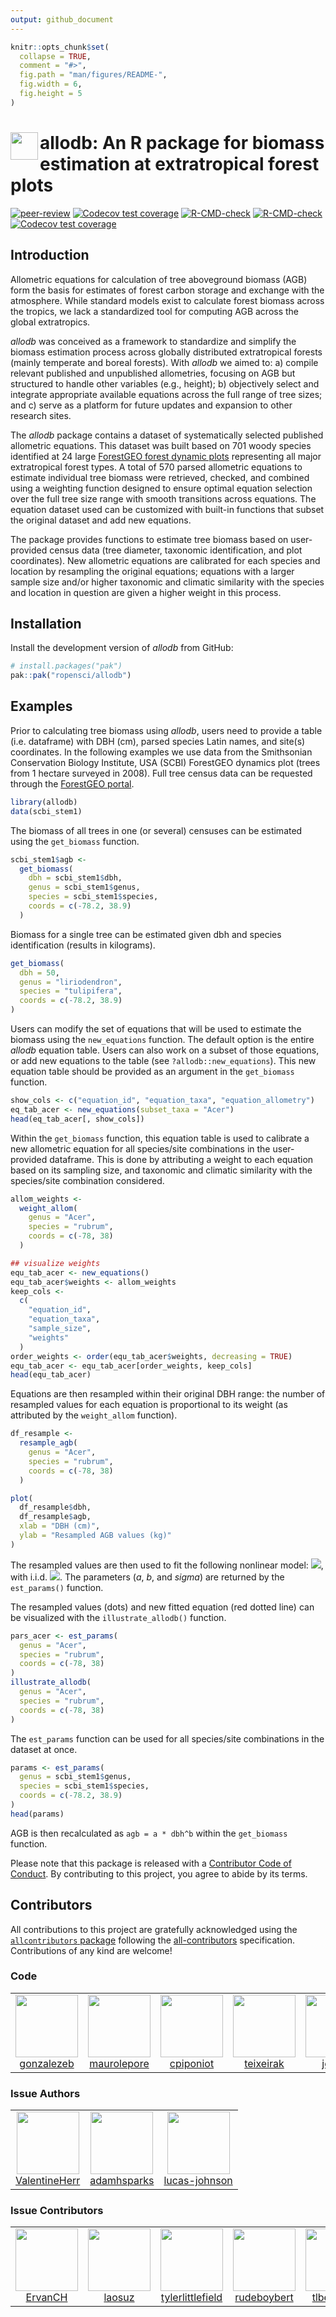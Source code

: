 ```yaml
---
output: github_document
---
```


<!-- README.md is generated from README.Rmd. Please edit that file -->

```r
knitr::opts_chunk$set(
  collapse = TRUE,
  comment = "#>",
  fig.path = "man/figures/README-",
  fig.width = 6,
  fig.height = 5
)
```

# <img src="https://i.imgur.com/39pvr4n.png" align="left" height=44 /> allodb: An R package for biomass estimation at extratropical forest plots

<!-- badges: start -->
[![peer-review](https://badges.ropensci.org/436_status.svg)](https://github.com/ropensci/software-review/issues/436)
[![Codecov test coverage](https://codecov.io/gh/ropensci/allodb/branch/master/graph/badge.svg)](https://app.codecov.io/gh/ropensci/allodb?branch=master)
[![R-CMD-check](https://github.com/ropensci/allodb/workflows/R-CMD-check/badge.svg)](https://github.com/ropensci/allodb/actions)
[![R-CMD-check](https://github.com/ropensci/allodb/actions/workflows/R-CMD-check.yaml/badge.svg)](https://github.com/ropensci/allodb/actions/workflows/R-CMD-check.yaml)
[![Codecov test coverage](https://codecov.io/gh/ropensci/allodb/graph/badge.svg)](https://app.codecov.io/gh/ropensci/allodb)
<!-- badges: end -->

## Introduction

Allometric equations for calculation of tree aboveground biomass (AGB) form the basis for estimates of forest carbon storage and exchange with the atmosphere. While standard models exist to calculate forest biomass across the tropics, we lack a standardized tool for computing AGB across the global extratropics.

_allodb_ was conceived as a framework to standardize and simplify the biomass estimation process across globally distributed extratropical forests (mainly temperate and boreal forests). 
With _allodb_ we aimed to: a) compile relevant published and unpublished allometries, focusing on AGB but structured to handle other variables (e.g., height); b) objectively select and integrate appropriate available equations across the full range  of tree sizes; and c) serve as a platform for future updates and expansion to other research sites.

The _allodb_ package contains a dataset of systematically selected published allometric equations. This dataset was built based on 701 woody species identified at 24 large [ForestGEO forest dynamic plots](https://forestgeo.si.edu/) representing all major extratropical forest types. A total of 570 parsed allometric equations to estimate individual tree biomass were retrieved, checked, and combined using a weighting function designed to ensure optimal equation selection over the full tree size range with smooth transitions across equations. The equation dataset used can be customized with built-in functions that subset the original dataset and add new equations.

The package provides functions to estimate tree biomass based on user-provided census data (tree diameter, taxonomic identification, and plot coordinates). New allometric equations are calibrated for each species and location by resampling the original equations; equations with a larger sample size and/or higher taxonomic and climatic similarity with the species and location in question are given a higher weight in this process. 

## Installation

Install the development version of _allodb_ from GitHub:

```R
# install.packages("pak")
pak::pak("ropensci/allodb")
```

## Examples

Prior to calculating tree biomass using _allodb_, users need to provide a table (i.e. dataframe) with DBH (cm), parsed species Latin names, and site(s) coordinates. In the following examples we use data from the Smithsonian Conservation Biology Institute, USA (SCBI) ForestGEO dynamics plot (trees from 1 hectare surveyed in 2008). Full tree census data can be requested through the [ForestGEO portal](https://forestgeo.si.edu/explore-data).

```r
library(allodb)
data(scbi_stem1)
``` 

The biomass of all trees in one (or several) censuses can be estimated using the `get_biomass` function. 

```r
scbi_stem1$agb <-
  get_biomass(
    dbh = scbi_stem1$dbh,
    genus = scbi_stem1$genus,
    species = scbi_stem1$species,
    coords = c(-78.2, 38.9)
  )
```

Biomass for a single tree can be estimated given dbh and species identification (results in kilograms).

```r
get_biomass(
  dbh = 50,
  genus = "liriodendron",
  species = "tulipifera",
  coords = c(-78.2, 38.9)
)
```

Users can modify the set of equations that will be used to estimate the biomass using the `new_equations` function. The default option is the entire _allodb_ equation table. Users can also work on a subset of those equations, or add new equations to the table (see `?allodb::new_equations`). This new equation table should be provided as an argument in the `get_biomass` function.  

```r
show_cols <- c("equation_id", "equation_taxa", "equation_allometry")
eq_tab_acer <- new_equations(subset_taxa = "Acer")
head(eq_tab_acer[, show_cols])
```

Within the `get_biomass` function, this equation table is used to calibrate a new allometric equation for all species/site combinations in the user-provided dataframe. This is done by attributing a weight to each equation based on its sampling size, and taxonomic and climatic similarity with the species/site combination considered. 

```r
allom_weights <-
  weight_allom(
    genus = "Acer",
    species = "rubrum",
    coords = c(-78, 38)
  )

## visualize weights
equ_tab_acer <- new_equations()
equ_tab_acer$weights <- allom_weights
keep_cols <-
  c(
    "equation_id",
    "equation_taxa",
    "sample_size",
    "weights"
  )
order_weights <- order(equ_tab_acer$weights, decreasing = TRUE)
equ_tab_acer <- equ_tab_acer[order_weights, keep_cols]
head(equ_tab_acer)
```

Equations are then resampled within their original DBH range: the number of resampled values for each equation is proportional to its weight (as attributed by the `weight_allom` function). 

```r
df_resample <-
  resample_agb(
    genus = "Acer",
    species = "rubrum",
    coords = c(-78, 38)
  )

plot(
  df_resample$dbh,
  df_resample$agb,
  xlab = "DBH (cm)",
  ylab = "Resampled AGB values (kg)"
)
```


The resampled values are then used to fit the following nonlinear model: <img src="https://render.githubusercontent.com/render/math?math=AGB = a * dbh ^ b %2B e">, with i.i.d. <img src="https://render.githubusercontent.com/render/math?math=e ~N(0, sigma^2)">. The parameters (_a_, _b_, and _sigma_) are returned by the `est_params()` function.

The resampled values (dots) and new fitted equation (red dotted line) can be visualized with the `illustrate_allodb()` function. 

```r
pars_acer <- est_params(
  genus = "Acer",
  species = "rubrum",
  coords = c(-78, 38)
)
illustrate_allodb(
  genus = "Acer",
  species = "rubrum",
  coords = c(-78, 38)
)
```


The `est_params` function can be used for all species/site combinations in the dataset at once. 

```r
params <- est_params(
  genus = scbi_stem1$genus,
  species = scbi_stem1$species,
  coords = c(-78.2, 38.9)
)
head(params)
```

AGB is then recalculated as `agb = a * dbh^b` within the `get_biomass` function.

Please note that this package is released with a [Contributor
Code of Conduct](https://ropensci.org/code-of-conduct/). 
By contributing to this project, you agree to abide by its terms.

## Contributors


<!-- ALL-CONTRIBUTORS-LIST:START - Do not remove or modify this section -->
<!-- prettier-ignore-start -->
<!-- markdownlint-disable -->

All contributions to this project are gratefully acknowledged using the [`allcontributors` package](https://github.com/ropensci/allcontributors) following the [all-contributors](https://allcontributors.org) specification. Contributions of any kind are welcome!

### Code

<table>

<tr>
<td align="center">
<a href="https://github.com/gonzalezeb">
<img src="https://avatars.githubusercontent.com/u/26872628?v=4" width="100px;" alt=""/>
</a><br>
<a href="https://github.com/ropensci/allodb/commits?author=gonzalezeb">gonzalezeb</a>
</td>
<td align="center">
<a href="https://github.com/maurolepore">
<img src="https://avatars.githubusercontent.com/u/5856545?v=4" width="100px;" alt=""/>
</a><br>
<a href="https://github.com/ropensci/allodb/commits?author=maurolepore">maurolepore</a>
</td>
<td align="center">
<a href="https://github.com/cpiponiot">
<img src="https://avatars.githubusercontent.com/u/20208665?v=4" width="100px;" alt=""/>
</a><br>
<a href="https://github.com/ropensci/allodb/commits?author=cpiponiot">cpiponiot</a>
</td>
<td align="center">
<a href="https://github.com/teixeirak">
<img src="https://avatars.githubusercontent.com/u/6355854?v=4" width="100px;" alt=""/>
</a><br>
<a href="https://github.com/ropensci/allodb/commits?author=teixeirak">teixeirak</a>
</td>
<td align="center">
<a href="https://github.com/jeroen">
<img src="https://avatars.githubusercontent.com/u/216319?v=4" width="100px;" alt=""/>
</a><br>
<a href="https://github.com/ropensci/allodb/commits?author=jeroen">jeroen</a>
</td>
</tr>

</table>


### Issue Authors

<table>

<tr>
<td align="center">
<a href="https://github.com/ValentineHerr">
<img src="https://avatars.githubusercontent.com/u/19673377?u=765bd08c7386c158384f7f801bce81bf8384517c&v=4" width="100px;" alt=""/>
</a><br>
<a href="https://github.com/ropensci/allodb/issues?q=is%3Aissue+author%3AValentineHerr">ValentineHerr</a>
</td>
<td align="center">
<a href="https://github.com/adamhsparks">
<img src="https://avatars.githubusercontent.com/u/3195906?u=ff1ca92ae028fe7eb18d006f92cb8a725625e69c&v=4" width="100px;" alt=""/>
</a><br>
<a href="https://github.com/ropensci/allodb/issues?q=is%3Aissue+author%3Aadamhsparks">adamhsparks</a>
</td>
<td align="center">
<a href="https://github.com/lucas-johnson">
<img src="https://avatars.githubusercontent.com/u/10555272?u=b7999b05830a0f3a5b4d1b2d332d7feb8b4ad026&v=4" width="100px;" alt=""/>
</a><br>
<a href="https://github.com/ropensci/allodb/issues?q=is%3Aissue+author%3Alucas-johnson">lucas-johnson</a>
</td>
</tr>

</table>


### Issue Contributors

<table>

<tr>
<td align="center">
<a href="https://github.com/ErvanCH">
<img src="https://avatars.githubusercontent.com/u/20225141?u=c7fa2b3442b355f716873403379f4b8c5eb47230&v=4" width="100px;" alt=""/>
</a><br>
<a href="https://github.com/ropensci/allodb/issues?q=is%3Aissue+commenter%3AErvanCH">ErvanCH</a>
</td>
<td align="center">
<a href="https://github.com/laosuz">
<img src="https://avatars.githubusercontent.com/u/30370734?v=4" width="100px;" alt=""/>
</a><br>
<a href="https://github.com/ropensci/allodb/issues?q=is%3Aissue+commenter%3Alaosuz">laosuz</a>
</td>
<td align="center">
<a href="https://github.com/tylerlittlefield">
<img src="https://avatars.githubusercontent.com/u/35909636?u=4fe1a340b52a9593fc786ac76d18ce2af971ebfd&v=4" width="100px;" alt=""/>
</a><br>
<a href="https://github.com/ropensci/allodb/issues?q=is%3Aissue+commenter%3Atylerlittlefield">tylerlittlefield</a>
</td>
<td align="center">
<a href="https://github.com/rudeboybert">
<img src="https://avatars.githubusercontent.com/u/4574203?u=0f8201cf7d22f17e52c85b215f3e68cecaa734ef&v=4" width="100px;" alt=""/>
</a><br>
<a href="https://github.com/ropensci/allodb/issues?q=is%3Aissue+commenter%3Arudeboybert">rudeboybert</a>
</td>
<td align="center">
<a href="https://github.com/tlbeckham">
<img src="https://avatars.githubusercontent.com/u/97658753?v=4" width="100px;" alt=""/>
</a><br>
<a href="https://github.com/ropensci/allodb/issues?q=is%3Aissue+commenter%3Atlbeckham">tlbeckham</a>
</td>
</tr>

</table>

<!-- markdownlint-enable -->
<!-- prettier-ignore-end -->
<!-- ALL-CONTRIBUTORS-LIST:END -->

